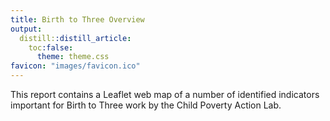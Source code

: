 ```yaml
---
title: Birth to Three Overview
output:
  distill::distill_article:
    toc:false:
      theme: theme.css
favicon: "images/favicon.ico"
---
```


This report contains a Leaflet web map of a number of identified indicators important for Birth to Three work by the Child Poverty Action Lab.